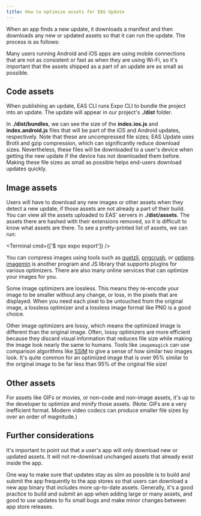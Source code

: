 ```yaml
---
title: How to optimize assets for EAS Update
---
```



When an app finds a new update, it downloads a manifest and then downloads any new or updated assets so that it can run the update. The process is as follows:

<ImageSpotlight alt="Update download timeline" src="/static/images/eas-update/process.png" />

Many users running Android and iOS apps are using mobile connections that are not as consistent or fast as when they are using Wi-Fi, so it's important that the assets shipped as a part of an update are as small as possible.

## **Code assets**

When publishing an update, EAS CLI runs Expo CLI to bundle the project into an update. The update will appear in our project's **./dist** folder.

In **./dist/bundles**, we can see the size of the **index.ios.js** and **index.android.js** files that will be part of the iOS and Android updates, respectively. Note that these are uncompressed file sizes; EAS Update uses Brotli and gzip compression, which can significantly reduce download sizes. Nevertheless, these files will be downloaded to a user's device when getting the new update if the device has not downloaded them before. Making these file sizes as small as possible helps end-users download updates quickly.

## **Image assets**

Users will have to download any new images or other assets when they detect a new update, if those assets are not already a part of their build. You can view all the assets uploaded to EAS' servers in **./dist/assets**. The assets there are hashed with their extensions removed, so it is difficult to know what assets are there. To see a pretty-printed list of assets, we can run:

<Terminal cmd={['$ npx expo export']} />

You can compress images using tools such as [guetzli](https://github.com/google/guetzli), [pngcrush](https://pmt.sourceforge.io/pngcrush/), or [optipng](http://optipng.sourceforge.net/). [imagemin](https://github.com/imagemin/imagemin) is another program and JS library that supports plugins for various optimizers. There are also many online services that can optimize your images for you.

Some image optimizers are lossless. This means they re-encode your image to be smaller without any change, or loss, in the pixels that are displayed. When you need each pixel to be untouched from the original image, a lossless optimizer and a lossless image format like PNG is a good choice.

Other image optimizers are lossy, which means the optimized image is different than the original image. Often, lossy optimizers are more efficient because they discard visual information that reduces file size while making the image look nearly the same to humans. Tools like `imagemagick` can use comparison algorithms like [SSIM](https://en.wikipedia.org/wiki/Structural_similarity) to give a sense of how similar two images look. It's quite common for an optimized image that is over 95% similar to the original image to be far less than 95% of the original file size!

## **Other assets**

For assets like GIFs or movies, or non-code and non-image assets, it's up to the developer to optimize and minify those assets. (Note: GIFs are a very inefficient format. Modern video codecs can produce smaller file sizes by over an order of magnitude.)

## **Further considerations**

It's important to point out that a user's app will only download new or updated assets. It will not re-download unchanged assets that already exist inside the app.

One way to make sure that updates stay as slim as possible is to build and submit the app frequently to the app stores so that users can download a new app binary that includes more up-to-date assets. Generally, it's a good practice to build and submit an app when adding large or many assets, and good to use updates to fix small bugs and make minor changes between app store releases.
